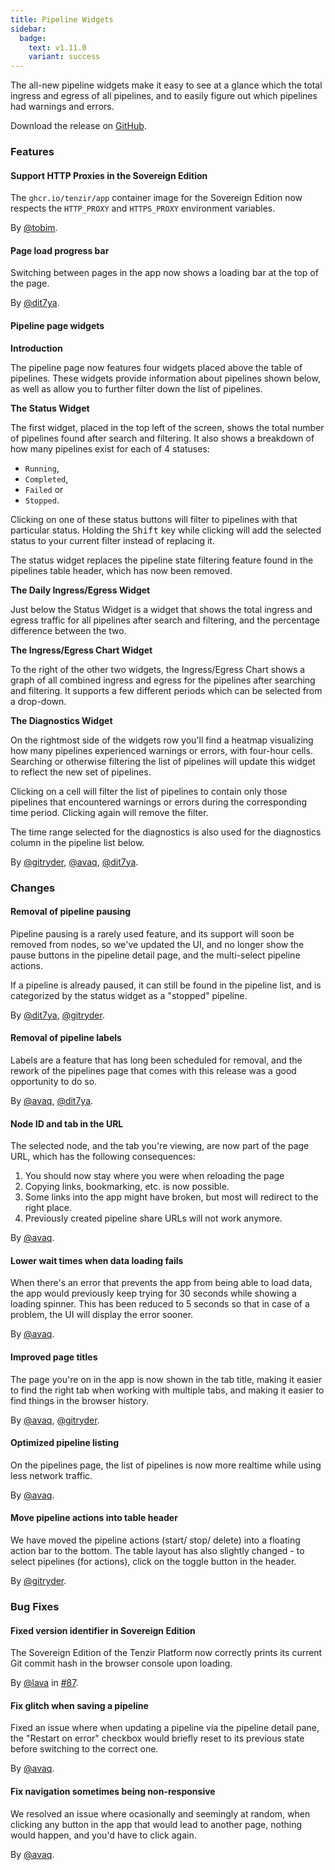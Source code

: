 ```yaml
---
title: Pipeline Widgets
sidebar:
  badge:
    text: v1.11.0
    variant: success
---
```


The all-new pipeline widgets make it easy to see at a glance which the total ingress and egress of all pipelines, and to easily figure out which pipelines had warnings and errors.

Download the release on [GitHub](https://github.com/tenzir/platform/releases/tag/v1.11.0).

### Features

#### Support HTTP Proxies in the Sovereign Edition

The `ghcr.io/tenzir/app` container image for the Sovereign Edition now respects the `HTTP_PROXY` and `HTTPS_PROXY` environment variables.

By [@tobim](https://github.com/tobim).

#### Page load progress bar

Switching between pages in the app now shows a loading bar at the top of the page.

By [@dit7ya](https://github.com/dit7ya).

#### Pipeline page widgets

**Introduction**

The pipeline page now features four widgets placed above the table of pipelines. These widgets provide information about pipelines shown below, as well as allow you to further filter down the list of pipelines.

**The Status Widget**

The first widget, placed in the top left of the screen, shows the total number of pipelines found after search and filtering. It also shows a breakdown of how many pipelines exist for each of 4 statuses:

- `Running`,
- `Completed`,
- `Failed` or
- `Stopped`.

Clicking on one of these status buttons will filter to pipelines with that particular status. Holding the <kbd>Shift</kbd> key while clicking will add the selected status to your current filter instead of replacing it.

The status widget replaces the pipeline state filtering feature found in the pipelines table header, which has now been removed.

**The Daily Ingress/Egress Widget**

Just below the Status Widget is a widget that shows the total ingress and egress traffic for all pipelines after search and filtering, and the percentage difference between the two.

**The Ingress/Egress Chart Widget**

To the right of the other two widgets, the Ingress/Egress Chart shows a graph of all combined ingress and egress for the pipelines after searching and filtering. It supports a few different periods which can be selected from a drop-down.

**The Diagnostics Widget**

On the rightmost side of the widgets row you'll find a heatmap visualizing how many pipelines experienced warnings or errors, with four-hour cells. Searching or otherwise filtering the list of pipelines will update this widget to reflect the new set of pipelines.

Clicking on a cell will filter the list of pipelines to contain only those pipelines that encountered warnings or errors during the corresponding time period. Clicking again will remove the filter.

The time range selected for the diagnostics is also used for the diagnostics column in the pipeline list below.

By [@gitryder](https://github.com/gitryder), [@avaq](https://github.com/avaq), [@dit7ya](https://github.com/dit7ya).

### Changes

#### Removal of pipeline pausing

Pipeline pausing is a rarely used feature, and its support will soon be removed from nodes, so we've updated the UI, and no longer show the pause buttons in the pipeline detail page, and the multi-select pipeline actions.

If a pipeline is already paused, it can still be found in the pipeline list, and is categorized by the status widget as a "stopped" pipeline.

By [@dit7ya](https://github.com/dit7ya), [@gitryder](https://github.com/gitryder).

#### Removal of pipeline labels

Labels are a feature that has long been scheduled for removal, and the rework of the pipelines page that comes with this release was a good opportunity to do so.

By [@avaq](https://github.com/avaq), [@dit7ya](https://github.com/dit7ya).

#### Node ID and tab in the URL

The selected node, and the tab you're viewing, are now part of the page URL, which has the following consequences:

1. You should now stay where you were when reloading the page
2. Copying links, bookmarking, etc. is now possible.
3. Some links into the app might have broken, but most will redirect to the right place.
4. Previously created pipeline share URLs will not work anymore.

By [@avaq](https://github.com/avaq).

#### Lower wait times when data loading fails

When there's an error that prevents the app from being able to load data, the app would previously keep trying for 30 seconds while showing a loading spinner. This has been reduced to 5 seconds so that in case of a problem, the UI will display the error sooner.

By [@avaq](https://github.com/avaq).

#### Improved page titles

The page you're on in the app is now shown in the tab title, making it easier to find the right tab when working with multiple tabs, and making it easier to find things in the browser history.

By [@avaq](https://github.com/avaq), [@gitryder](https://github.com/gitryder).

#### Optimized pipeline listing

On the pipelines page, the list of pipelines is now more realtime while using less network traffic.

By [@avaq](https://github.com/avaq).

#### Move pipeline actions into table header

We have moved the pipeline actions (start/ stop/ delete) into a floating action bar to the bottom.
The table layout has also slightly changed - to select pipelines (for actions), click on the toggle button in the header.

By [@gitryder](https://github.com/gitryder).

### Bug Fixes

#### Fixed version identifier in Sovereign Edition

The Sovereign Edition of the Tenzir Platform now correctly prints its current Git commit hash in the browser console upon loading.

By [@lava](https://github.com/lava) in [#87](https://github.com/tenzir/platform/pull/87).

#### Fix glitch when saving a pipeline

Fixed an issue where when updating a pipeline via the pipeline detail pane, the "Restart on error" checkbox would briefly reset to its previous state before switching to the correct one.

By [@avaq](https://github.com/avaq).

#### Fix navigation sometimes being non-responsive

We resolved an issue where ocasionally and seemingly at random, when clicking any button in the app that would lead to another page, nothing would happen, and you'd have to click again.

By [@avaq](https://github.com/avaq).
